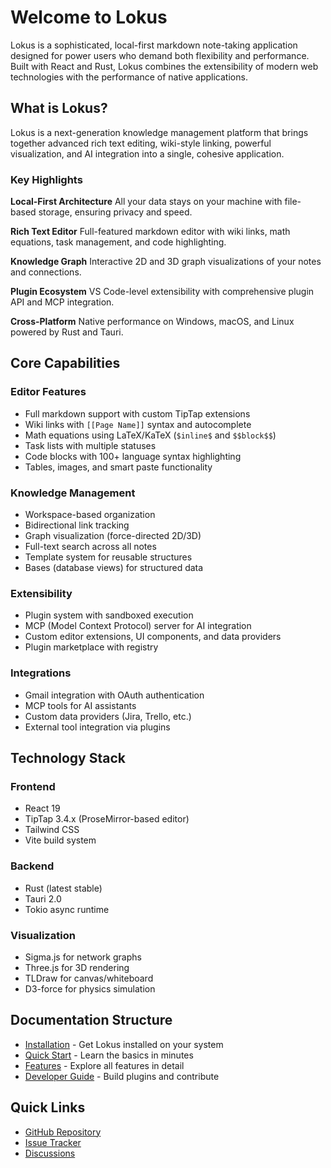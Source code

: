 # Welcome to Lokus

Lokus is a sophisticated, local-first markdown note-taking application designed for power users who demand both flexibility and performance. Built with React and Rust, Lokus combines the extensibility of modern web technologies with the performance of native applications.

## What is Lokus?

Lokus is a next-generation knowledge management platform that brings together advanced rich text editing, wiki-style linking, powerful visualization, and AI integration into a single, cohesive application.

### Key Highlights

**Local-First Architecture**
All your data stays on your machine with file-based storage, ensuring privacy and speed.

**Rich Text Editor**
Full-featured markdown editor with wiki links, math equations, task management, and code highlighting.

**Knowledge Graph**
Interactive 2D and 3D graph visualizations of your notes and connections.

**Plugin Ecosystem**
VS Code-level extensibility with comprehensive plugin API and MCP integration.

**Cross-Platform**
Native performance on Windows, macOS, and Linux powered by Rust and Tauri.

## Core Capabilities

### Editor Features
- Full markdown support with custom TipTap extensions
- Wiki links with `[[Page Name]]` syntax and autocomplete
- Math equations using LaTeX/KaTeX (`$inline$` and `$$block$$`)
- Task lists with multiple statuses
- Code blocks with 100+ language syntax highlighting
- Tables, images, and smart paste functionality

### Knowledge Management
- Workspace-based organization
- Bidirectional link tracking
- Graph visualization (force-directed 2D/3D)
- Full-text search across all notes
- Template system for reusable structures
- Bases (database views) for structured data

### Extensibility
- Plugin system with sandboxed execution
- MCP (Model Context Protocol) server for AI integration
- Custom editor extensions, UI components, and data providers
- Plugin marketplace with registry

### Integrations
- Gmail integration with OAuth authentication
- MCP tools for AI assistants
- Custom data providers (Jira, Trello, etc.)
- External tool integration via plugins

## Technology Stack

### Frontend
- React 19
- TipTap 3.4.x (ProseMirror-based editor)
- Tailwind CSS
- Vite build system

### Backend
- Rust (latest stable)
- Tauri 2.0
- Tokio async runtime

### Visualization
- Sigma.js for network graphs
- Three.js for 3D rendering
- TLDraw for canvas/whiteboard
- D3-force for physics simulation

## Documentation Structure

- [Installation](/getting-started/installation) - Get Lokus installed on your system
- [Quick Start](/getting-started/quick-start) - Learn the basics in minutes
- [Features](/features/overview) - Explore all features in detail
- [Developer Guide](/developers/setup) - Build plugins and contribute

## Quick Links

- [GitHub Repository](https://github.com/lokus-ai/lokus)
- [Issue Tracker](https://github.com/lokus-ai/lokus/issues)
- [Discussions](https://github.com/lokus-ai/lokus/discussions)